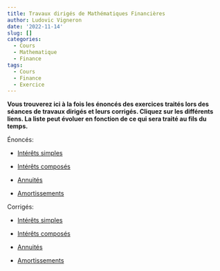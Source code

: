 ```yaml
---
title: Travaux dirigés de Mathématiques Financières
author: Ludovic Vigneron
date: '2022-11-14'
slug: []
categories:
  - Cours
  - Mathematique
  - Finance
tags:
  - Cours
  - Finance
  - Exercice
---
```


**Vous trouverez ici à la fois les énoncés des exercices traités lors des séances de travaux dirigés et leurs corrigés. Cliquez sur les différents liens. La liste peut évoluer en fonction de ce qui sera traité au fils du temps.**

Énoncés:

* [Intérêts simples](enonce/td1_en_v1.pdf)

* [Intérêts composés](enonce/td2_en_v1.pdf)

* [Annuités](enonce/td3_en_v1.pdf)

* [Amortissements](enonce/td4_en_v1.pdf)

Corrigés: 

* [Intérêts simples](correction/td1_rep_v1.pdf)

* [Intérêts composés](correction/td2_rep_v1.pdf)

* [Annuités](correction/td3_rep_v1.pdf)

* [Amortissements](correction/td4_rep_v1.pdf)
